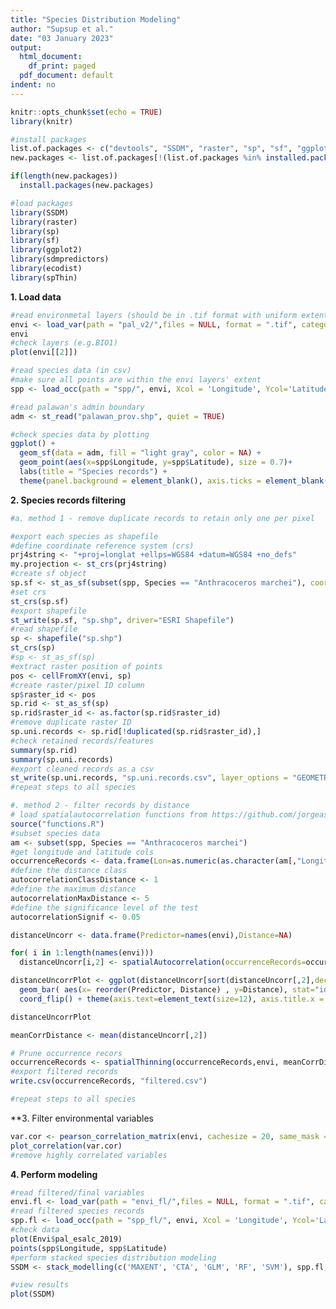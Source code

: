 ```yaml
---
title: "Species Distribution Modeling"
author: "Supsup et al."
date: "03 January 2023"
output:
  html_document:
    df_print: paged
  pdf_document: default
indent: no
---
```

```r
knitr::opts_chunk$set(echo = TRUE)
library(knitr)
```
```r
#install packages
list.of.packages <- c("devtools", "SSDM", "raster", "sp", "sf", "ggplot2", "sdmpredictors", "ecodist", "spThin")
new.packages <- list.of.packages[!(list.of.packages %in% installed.packages()[,"Package"])]

if(length(new.packages))
  install.packages(new.packages)

#load packages
library(SSDM)
library(raster)
library(sp)
library(sf)
library(ggplot2)
library(sdmpredictors)
library(ecodist)
library(spThin)
```
**1. Load data**
```r
#read environmetal layers (should be in .tif format with uniform extent and resolution)
envi <- load_var(path = "pal_v2/",files = NULL, format = ".tif", categorical = c("pal_esalc_2019_rev"), Norm = FALSE, tmp = FALSE)
envi
#check layers (e.g.BIO1)
plot(envi[[2]])

#read species data (in csv)
#make sure all points are within the envi layers' extent
spp <- load_occ(path = "spp/", envi, Xcol = 'Longitude', Ycol='Latitude', Spcol = 'Species', sep=",", GeoRes = FALSE, header = TRUE)

#read palawan's admin boundary
adm <- st_read("palawan_prov.shp", quiet = TRUE)

#check species data by plotting
ggplot() +
  geom_sf(data = adm, fill = "light gray", color = NA) +
  geom_point(aes(x=spp$Longitude, y=spp$Latitude), size = 0.7)+
  labs(title = "Species records") +
  theme(panel.background = element_blank(), axis.ticks = element_blank(), axis.text = element_blank(),legend.key = element_rect(fill = "transparent"))
```

**2. Species records filtering**
```r
#a. method 1 - remove duplicate records to retain only one per pixel

#export each species as shapefile
#define coordinate reference system (crs)
prj4string <- "+proj=longlat +ellps=WGS84 +datum=WGS84 +no_defs"
my.projection <- st_crs(prj4string)
#create sf object
sp.sf <- st_as_sf(subset(spp, Species == "Anthracoceros marchei"), coords = c("Longitude", "Latitude"), crs = my.projection)
#set crs
st_crs(sp.sf)
#export shapefile
st_write(sp.sf, "sp.shp", driver="ESRI Shapefile")
#read shapefile
sp <- shapefile("sp.shp")
st_crs(sp)
#sp <- st_as_sf(sp)
#extract raster position of points
pos <- cellFromXY(envi, sp)
#create raster/pixel ID column
sp$raster_id <- pos
sp.rid <- st_as_sf(sp)
sp.rid$raster_id <- as.factor(sp.rid$raster_id)
#remove duplicate raster ID
sp.uni.records <- sp.rid[!duplicated(sp.rid$raster_id),]
#check retained records/features
summary(sp.rid)
summary(sp.uni.records)
#export cleaned records as a csv
st_write(sp.uni.records, "sp.uni.records.csv", layer_options = "GEOMETRY=AS_XY")
#repeat steps to all species
```
```r
#. method 2 - filter records by distance
# load spatialautocorrelation functions from https://github.com/jorgeassis/spatialAutocorrelation
source("functions.R")
#subset species data
am <- subset(spp, Species == "Anthracoceros marchei")
#get longitude and latitude cols
occurrenceRecords <- data.frame(Lon=as.numeric(as.character(am[,"Longitude"])), Lat=as.numeric(as.character(am[,"Latitude"])))
#define the distance class
autocorrelationClassDistance <- 1
#define the maximum distance
autocorrelationMaxDistance <- 5
#define the significance level of the test
autocorrelationSignif <- 0.05

distanceUncorr <- data.frame(Predictor=names(envi),Distance=NA)

for( i in 1:length(names(envi)))
  distanceUncorr[i,2] <- spatialAutocorrelation(occurrenceRecords=occurrenceRecords,subset(envi,i), autocorrelationClassDistance,autocorrelationMaxDistance,autocorrelationSignif)
```
```r
distanceUncorrPlot <- ggplot(distanceUncorr[sort(distanceUncorr[,2],decreasing = TRUE,index.return=TRUE)$ix,]) +
  geom_bar( aes(x= reorder(Predictor, Distance) , y=Distance), stat="identity", fill="black", alpha=0.5) +
  coord_flip() + theme(axis.text=element_text(size=12), axis.title.x = element_text(margin = margin(t = 10, r = 0, b = 0, l = 0) , size=12), axis.title.y = element_text(margin = margin(t = 0, r = 10, b = 0, l = 0) , size=12), panel.border = element_blank(), panel.background = element_rect(fill = "#EFEFEF", colour = "#EFEFEF",size = 0, linetype = "solid"), panel.grid.major = element_line(size = 0, linetype = 'solid',colour = "#EFEFEF"),  panel.grid.minor = element_line(size = 0, linetype = 'solid',colour = "#EFEFEF")) + labs(x = "Predictor") +  labs(y = "Spatial correlation (km)") + geom_hline(aes(yintercept=round(mean(distanceUncorr[,2]),digits=2)),color="Black", linetype="dashed", size=0.3) + annotate("text", y = round(mean(distanceUncorr[,2]),digits=2) + 2 , x = 1 , label = paste0( round(mean(distanceUncorr[,2]),digits=2)," Km") , hjust = 0)

distanceUncorrPlot

meanCorrDistance <- mean(distanceUncorr[,2])

# Prune occurrence recors 
occurrenceRecords <- spatialThinning(occurrenceRecords,envi, meanCorrDistance )
#export filtered records
write.csv(occurrenceRecords, "filtered.csv")

#repeat steps to all species
```

**3. Filter environmental variables

```r
var.cor <- pearson_correlation_matrix(envi, cachesize = 20, same_mask = FALSE)
plot_correlation(var.cor)
#remove highly correlated variables
```

**4. Perform modeling**
```r
#read filtered/final variables
envi.fl <- load_var(path = "envi_fl/",files = NULL, format = ".tif", categorical = c("pal_esalc_2019_rev"), Norm = FALSE, tmp = FALSE)
#read filtered species records
spp.fl <- load_occ(path = "spp_fl/", envi, Xcol = 'Longitude', Ycol='Latitude', Spcol = 'Species', sep=",", GeoRes = FALSE, header = TRUE)
#check data
plot(Envi$pal_esalc_2019)
points(spp$Longitude, spp$Latitude)
#perform stacked species distribution modeling
SSDM <- stack_modelling(c('MAXENT', 'CTA', 'GLM', 'RF', 'SVM'), spp.fl, envi.fl, Xcol = 'Longitude', Ycol = 'Latitude', verbose = TRUE, metric = "LW", ensemble.metric = "AUC", ensemble.thresh = 0, rep = 1, Spcol = "Species", method = 'pSSDM', save = TRUE, path = getwd(), tmp = TRUE)

#view results
plot(SSDM)
```
